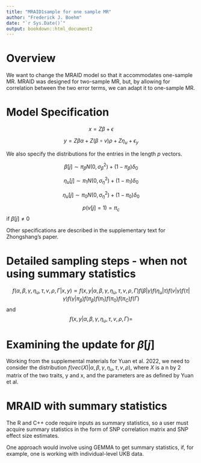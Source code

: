 ```yaml
---
title: "MRAID1sample for one sample MR"
author: "Frederick J. Boehm"
date: "`r Sys.Date()`"
output: bookdown::html_document2
---
```



# Overview

We want to change the MRAID model so that it accommodates one-sample MR. MRAID was designed for two-sample MR, but, by allowing for correlation between the two error terms, we can adapt it to one-sample MR.


# Model Specification

$$x = Z\beta + \epsilon$$

$$y = Z\beta\alpha + Z(\beta \circ v)\rho + Z\eta_u + \epsilon_y$$

We also specify the distributions for the entries in the length $p$ vectors.

$$\beta[j] \sim \pi_{\beta}N(0, \sigma^2_{\beta}) + (1 - \pi_{\beta})\delta_0$$

$$\eta_u[j] \sim \pi_1 N(0, \sigma^2_{\eta}) + (1 - \pi_1) \delta_0$$

$$\eta_u[j] \sim \pi_0N(0, \sigma^2_{\eta}) + (1 - \pi_0)\delta_0$$

$$p(v[j] = 1) = \pi_c$$ if $\beta[j] \neq 0$


Other specifications are described in the supplementary text for Zhongshang's paper.



# Detailed sampling steps - when not using summary statistics

$$f(\alpha, \beta, \gamma, \eta_u, \tau, v, \rho, \Gamma |x,y) \propto f(x, y | \alpha, \beta, \gamma, \eta_u, \tau, v, \rho, \Gamma)f(\beta|\gamma)f(\eta_u|\tau)f(v|\gamma)f(\tau|\gamma) f(\gamma|\pi_{\beta}) f(\pi_{\beta}) f(\pi_1) f(\pi_0) f(\pi_C)f(\Gamma)$$
and $$f(x, y | \alpha, \beta, \gamma, \eta_u, \tau, v, \rho, \Gamma) = $$

# Examining the update for $\beta[j]$

Working from the supplemental materials for Yuan et al. 2022, we need to consider the distribution $f(vec(X)|\alpha, \beta, \gamma, \eta_u, \tau, v, \rho)$, where $X$ is a n by 2 matrix of the two traits, y and x, and the parameters are as defined by Yuan et al. 

# MRAID with summary statistics

The R and C++ code require inputs as summary statistics, so a user must acquire 
summary statistics in the form of SNP correlation matrix and SNP effect size estimates.

One approach would involve using GEMMA to get summary statistics, if, for example, 
one is working with individual-level UKB data.






